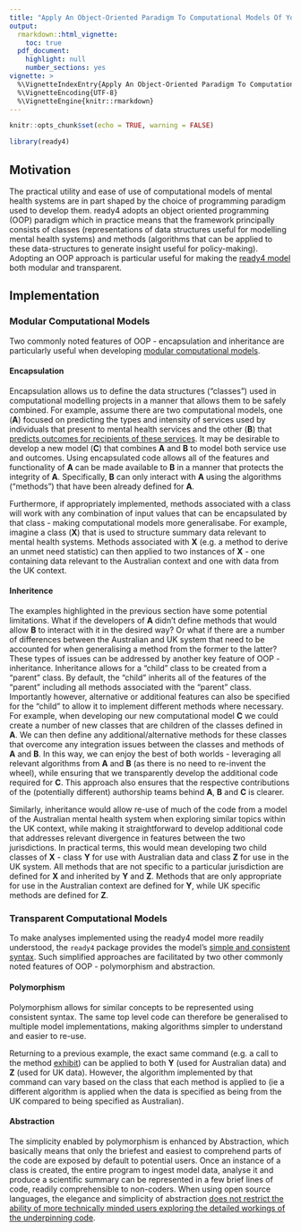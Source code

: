 ```yaml
---
title: "Apply An Object-Oriented Paradigm To Computational Models Of Youth Mental Health Systems"
output: 
  rmarkdown::html_vignette:
    toc: true
  pdf_document:
    highlight: null
    number_sections: yes
vignette: >
  %\VignetteIndexEntry{Apply An Object-Oriented Paradigm To Computational Models Of Youth Mental Health Systems}
  %\VignetteEncoding{UTF-8}
  %\VignetteEngine{knitr::rmarkdown}
---
```

```r
knitr::opts_chunk$set(echo = TRUE, warning = FALSE)
```
```r
library(ready4)
```

## Motivation
The practical utility and ease of use of computational models of mental health systems are in part shaped by the choice of programming paradigm used to develop them. ready4 adopts an object oriented programming (OOP) paradigm which in practice means that the framework principally consists of classes (representations of data structures useful for modelling mental health systems) and methods (algorithms that can be applied to these data-structures to generate insight useful for policy-making). Adopting an OOP approach is particular useful for making the [ready4 model](https://www.ready4-dev.com) both modular and transparent.  

## Implementation
### Modular Computational Models
Two commonly noted features of OOP - encapsulation and inheritance are particularly useful when developing [modular computational models](https://ready4-dev.github.io/ready4/articles/V_01.html).

#### Encapsulation
Encapsulation allows us to define the data structures (“classes”) used in computational modelling projects in a manner that allows them to be safely combined.  For example, assume there are two computational models, one (**A**) focused on predicting the types and intensity of services used by individuals that present to mental health services and the other (**B**) that [predicts outcomes for recipients of these services](https://ready4-dev.github.io/youthu/articles/Prediction_With_Mdls.html). It may be desirable to develop a new model (**C**) that combines **A** and **B** to model both service use and outcomes. Using encapsulated code allows all of the features and functionality of **A** can be made available to **B** in a manner that protects the integrity of **A**. Specifically, **B** can only interact with **A** using the algorithms (“methods”) that have been already defined for **A**. 

Furthermore, if appropriately implemented, methods associated with a class will work with any combination of input values that can be encapsulated by that class - making computational models more generalisabe. For example, imagine a class (**X**) that is used to structure summary data relevant to mental health systems. Methods associated with **X** (e.g. a method to derive an unmet need statistic) can then applied to two instances of **X** - one containing data relevant to the Australian context and one with data from the UK context. 

#### Inheritence
The examples highlighted in the previous section have some potential limitations. What if the developers of **A** didn't define methods that would allow **B** to interact with it in the desired way? Or what if there are a number of differences between the Australian and UK system that need to be accounted for when generalising a method from the former to the latter? These types of issues can be addressed by another key feature of OOP - inheritance. Inheritance allows for a “child” class to be created from a “parent” class. By default, the “child” inherits all of the features of the “parent” including all methods associated with the “parent” class. Importantly however, alternative or additional features can also be specified for the “child” to allow it to implement different methods where necessary. For example, when developing our new computational model **C** we could create a number of new classes that are children of the classes defined in **A**. We can then define any additional/alternative methods for these classes that overcome any integration issues between the classes and methods of **A** and **B**. In this way, we can enjoy the best of both worlds - leveraging all relevant algorithms from **A** and **B** (as there is no need to re-invent the wheel), while ensuring that we transparently develop the additional code required for **C**. This approach also ensures that the respective contributions of the (potentially different) authorship teams behind **A**, **B** and **C** is clearer. 

Similarly, inheritance would allow re-use of much of the code from a model of the Australian mental health system when exploring similar topics within the UK context, while making it straightforward to develop additional code that addresses relevant divergence in features between the two jurisdictions. In practical terms, this would mean developing two child classes of **X** - class **Y** for use with Australian data and class **Z** for use in the UK system. All methods that are not specific to a particular jurisdiction are defined for **X** and inherited by **Y** and **Z**. Methods that are only appropriate for use in the Australian context are defined for **Y**, while UK specific methods are defined for **Z**.

### Transparent Computational Models
To make analyses implemented using the ready4 model more readily understood, the `ready4` package provides the model's [simple and consistent syntax](https://ready4-dev.github.io/ready4/articles/V_02.html). Such simplified approaches are facilitated by two other commonly noted features of OOP - polymorphism and abstraction.

#### Polymorphism
Polymorphism allows for similar concepts to be represented using consistent syntax. The same top level code can therefore be generalised to multiple model implementations, making algorithms  simpler to understand and easier to re-use.

Returning to a previous example, the exact same command (e.g. a call to the method [exhibit](https://ready4-dev.github.io/ready4/reference/exhibit-methods.html)) can be applied to both **Y** (used for Australian data) and **Z** (used for UK data). However, the algorithm implemented by that command can vary based on the class that each method is applied to (ie a different algorithm is applied when the data is specified as being from the UK compared to being specified as Australian). 

#### Abstraction
The simplicity enabled by polymorphism is enhanced by Abstraction, which basically means that only the briefest and easiest to comprehend parts of the code are exposed by default to potential users. Once an instance of a class is created, the entire program to ingest model data, analyse it and produce a scientific summary can be represented in a few brief lines of code, readily comprehensible to non-coders. When using open source languages, the elegance and simplicity of abstraction [does not restrict the ability of more technically minded users exploring the detailed workings of the underpinning code](https://ready4-dev.github.io/ready4fun/articles/V_01.html).

